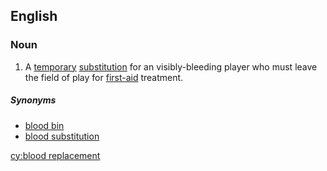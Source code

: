 ==English==
{{wikipedia}}

===Noun===
{{en-noun|head=[[blood]] [[replacement]]}}

# {{context|rugby|lang=en}} A [[temporary]] [[substitution]] for an visibly-bleeding player who must leave the field of play for [[first-aid]] treatment.

=====Synonyms=====
* [[blood bin]]
* [[blood substitution]]

[[cy:blood replacement]]